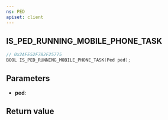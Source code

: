 ```yaml
---
ns: PED
apiset: client
---
```

## IS_PED_RUNNING_MOBILE_PHONE_TASK

```c
// 0x2AFE52F782F25775
BOOL IS_PED_RUNNING_MOBILE_PHONE_TASK(Ped ped);
```


## Parameters
* **ped**:

## Return value